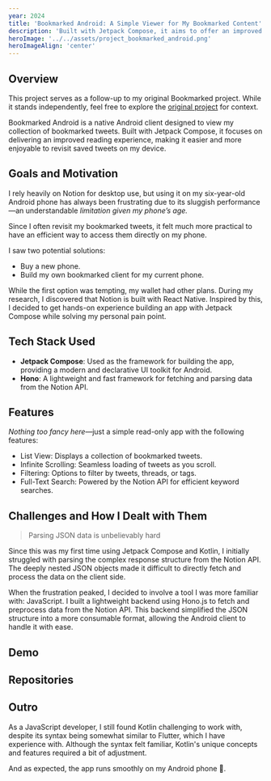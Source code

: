 ```yaml
---
year: 2024
title: 'Bookmarked Android: A Simple Viewer for My Bookmarked Content'
description: 'Built with Jetpack Compose, it aims to offer an improved reading experience on my laggy phone.'
heroImage: '../../assets/project_bookmarked_android.png'
heroImageAlign: 'center'
---
```



## Overview

This project serves as a follow-up to my original Bookmarked project. While it stands independently, feel free to explore the [original project](/projects/bookmarked) for context.

Bookmarked Android is a native Android client designed to view my collection of bookmarked tweets. Built with Jetpack Compose, it focuses on delivering an improved reading experience, making it easier and more enjoyable to revisit saved tweets on my device.

## Goals and Motivation

I rely heavily on Notion for desktop use, but using it on my six-year-old Android phone has always been frustrating due to its sluggish performance—an understandable _limitation given my phone’s age._

Since I often revisit my bookmarked tweets, it felt much more practical to have an efficient way to access them directly on my phone.

I saw two potential solutions:

- Buy a new phone.
- Build my own bookmarked client for my current phone.

While the first option was tempting, my wallet had other plans. During my research, I discovered that Notion is built with React Native. Inspired by this, I decided to get hands-on experience building an app with Jetpack Compose while solving my personal pain point.

## Tech Stack Used

- **Jetpack Compose**: Used as the framework for building the app, providing a modern and declarative UI toolkit for Android.
- **Hono**: A lightweight and fast framework for fetching and parsing data from the Notion API.

## Features

_Nothing too fancy here_—just a simple read-only app with the following features:

- List View: Displays a collection of bookmarked tweets.
- Infinite Scrolling: Seamless loading of tweets as you scroll.
- Filtering: Options to filter by tweets, threads, or tags.
- Full-Text Search: Powered by the Notion API for efficient keyword searches.

## Challenges and How I Dealt with Them

> Parsing JSON data is unbelievably hard

Since this was my first time using Jetpack Compose and Kotlin, I initially struggled with parsing the complex response structure from the Notion API. The deeply nested JSON objects made it difficult to directly fetch and process the data on the client side.

When the frustration peaked, I decided to involve a tool I was more familiar with: JavaScript. I built a lightweight backend using Hono.js to fetch and preprocess data from the Notion API. This backend simplified the JSON structure into a more consumable format, allowing the Android client to handle it with ease.

## Demo

<TweetCard tweetId='1847967261589639599' />
<TweetCard tweetId='1847968430248316939' class='mt-8' />

## Repositories

<div className='not-prose space-y-4'>
  <GithubCard owner='jestsee' repository='bookmarked-android' />
  <GithubCard owner='jestsee' repository='bookmarked-api-hono' />
</div>

## Outro

As a JavaScript developer, I still found Kotlin challenging to work with, despite its syntax being somewhat similar to Flutter, which I have experience with. Although the syntax felt familiar, Kotlin's unique concepts and features required a bit of adjustment.

And as expected, the app runs smoothly on my Android phone 🥳.
